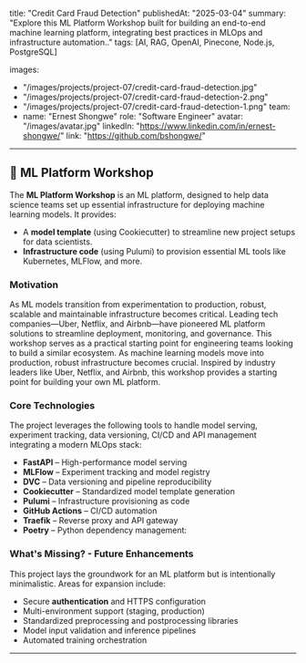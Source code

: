 title: "Credit Card Fraud Detection"
publishedAt: "2025-03-04"
summary: "Explore this ML Platform Workshop built for building an end-to-end machine learning platform, integrating best practices in MLOps and infrastructure automation.."
tags: [AI, RAG, OpenAI, Pinecone, Node.js, PostgreSQL]

images:
  - "/images/projects/project-07/credit-card-fraud-detection.jpg"
  - "/images/projects/project-07/credit-card-fraud-detection-2.png"
  - "/images/projects/project-07/credit-card-fraud-detection-1.png"
team:
  - name: "Ernest Shongwe"
    role: "Software Engineer"
    avatar: "/images/avatar.jpg"
    linkedIn: "https://www.linkedin.com/in/ernest-shongwe/"
link: "https://github.com/bshongwe/"
---

## 🚀 ML Platform Workshop  

The **ML Platform Workshop** is an ML platform, designed to help data science teams set up essential infrastructure for deploying machine learning models. It provides:  

- A **model template** (using Cookiecutter) to streamline new project setups for data scientists.  
- **Infrastructure code** (using Pulumi) to provision essential ML tools like Kubernetes, MLFlow, and more.  

### Motivation
As ML models transition from experimentation to production, robust, scalable
and maintainable infrastructure becomes critical. Leading tech companies—Uber,
Netflix, and Airbnb—have pioneered ML platform solutions to streamline
deployment, monitoring, and governance. This workshop serves as a practical
starting point for engineering teams looking to build a similar ecosystem.
As machine learning models move into production, robust infrastructure becomes
crucial. Inspired by industry leaders like Uber, Netflix, and Airbnb, this
workshop provides a starting point for building your own ML platform.

### Core Technologies
The project leverages the following tools to handle model serving, experiment
tracking, data versioning, CI/CD and API management integrating a modern MLOps
stack:

- **FastAPI** – High-performance model serving  
- **MLFlow** – Experiment tracking and model registry  
- **DVC** – Data versioning and pipeline reproducibility  
- **Cookiecutter** – Standardized model template generation  
- **Pulumi** – Infrastructure provisioning as code  
- **GitHub Actions** – CI/CD automation  
- **Traefik** – Reverse proxy and API gateway  
- **Poetry** – Python dependency management:

### What's Missing? - Future Enhancements  
This project lays the groundwork for an ML platform but is intentionally
minimalistic. Areas for expansion include:  

- Secure **authentication** and HTTPS configuration  
- Multi-environment support (staging, production)  
- Standardized preprocessing and postprocessing libraries  
- Model input validation and inference pipelines  
- Automated training orchestration


---
